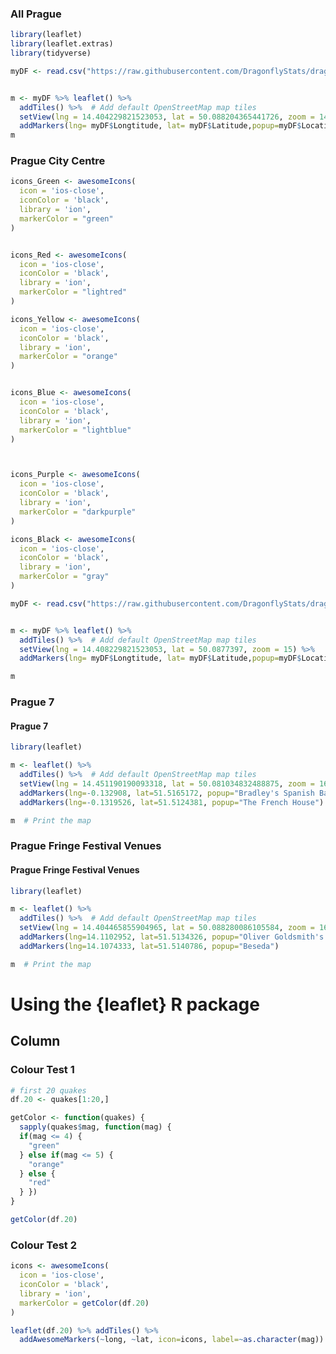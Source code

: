 

### All Prague

```r
library(leaflet)
library(leaflet.extras)
library(tidyverse)

myDF <- read.csv("https://raw.githubusercontent.com/DragonflyStats/dragonflystats.github.io/refs/heads/main/Maps/Prague/Prague_Locations.csv")


m <- myDF %>% leaflet() %>%
  addTiles() %>%  # Add default OpenStreetMap map tiles
  setView(lng = 14.404229821523053, lat = 50.088204365441726, zoom = 14) %>%
  addMarkers(lng= myDF$Longtitude, lat= myDF$Latitude,popup=myDF$Location)
m
```



### Prague City Centre 

```r

icons_Green <- awesomeIcons(
  icon = 'ios-close',
  iconColor = 'black',
  library = 'ion',
  markerColor = "green"
)


icons_Red <- awesomeIcons(
  icon = 'ios-close',
  iconColor = 'black',
  library = 'ion',
  markerColor = "lightred"
)

icons_Yellow <- awesomeIcons(
  icon = 'ios-close',
  iconColor = 'black',
  library = 'ion',
  markerColor = "orange"
)


icons_Blue <- awesomeIcons(
  icon = 'ios-close',
  iconColor = 'black',
  library = 'ion',
  markerColor = "lightblue"
)



icons_Purple <- awesomeIcons(
  icon = 'ios-close',
  iconColor = 'black',
  library = 'ion',
  markerColor = "darkpurple"
)

icons_Black <- awesomeIcons(
  icon = 'ios-close',
  iconColor = 'black',
  library = 'ion',
  markerColor = "gray"
)

myDF <- read.csv("https://raw.githubusercontent.com/DragonflyStats/dragonflystats.github.io/refs/heads/main/Maps/Prague/Prague_Locations.csv")


m <- myDF %>% leaflet() %>%
  addTiles() %>%  # Add default OpenStreetMap map tiles
  setView(lng = 14.408229821523053, lat = 50.0877397, zoom = 15) %>%
  addMarkers(lng= myDF$Longtitude, lat= myDF$Latitude,popup=myDF$Location)

m
```




### Prague 7

<h4>Prague 7</h4>

```r
library(leaflet)

m <- leaflet() %>%
  addTiles() %>%  # Add default OpenStreetMap map tiles
  setView(lng = 14.451190190093318, lat = 50.081034832488875, zoom = 16) %>%
  addMarkers(lng=-0.132908, lat=51.5165172, popup="Bradley's Spanish Bar") %>%
  addMarkers(lng=-0.1319526, lat=51.5124381, popup="The French House")

m  # Print the map

```




### Prague Fringe Festival Venues

<h4>Prague Fringe Festival Venues</h4>

```r
library(leaflet)

m <- leaflet() %>%
  addTiles() %>%  # Add default OpenStreetMap map tiles
  setView(lng = 14.404465855904965, lat = 50.088280086105584, zoom = 16) %>%
  addMarkers(lng=14.1102952, lat=51.5134326, popup="Oliver Goldsmith's Grave") %>%
  addMarkers(lng=14.1074333, lat=51.5140786, popup="Beseda")

m  # Print the map

```


Using the {leaflet} R package {data-navmenu="Talks and Workshops"}
======================================

Column {.tabset}
------------------

### Colour Test 1

```r
# first 20 quakes
df.20 <- quakes[1:20,]

getColor <- function(quakes) {
  sapply(quakes$mag, function(mag) {
  if(mag <= 4) {
    "green"
  } else if(mag <= 5) {
    "orange"
  } else {
    "red"
  } })
}

getColor(df.20)
```

### Colour Test 2

```r
icons <- awesomeIcons(
  icon = 'ios-close',
  iconColor = 'black',
  library = 'ion',
  markerColor = getColor(df.20)
)

leaflet(df.20) %>% addTiles() %>%
  addAwesomeMarkers(~long, ~lat, icon=icons, label=~as.character(mag))


```

